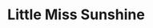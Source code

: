 ---
title: "Little Miss Sunshine"
subtitle: ""
creator: ""
categories: ["cds"]
featuredImage: "../src/assets/images/item/cds/DSC02976-2.png"
views: ["../src/assets/images/item/cds/DSC02976-2.png"]
nextItem: []
---